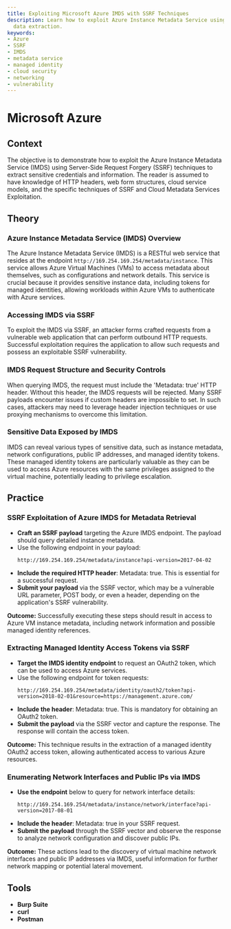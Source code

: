 ```yaml
---
title: Exploiting Microsoft Azure IMDS with SSRF Techniques
description: Learn how to exploit Azure Instance Metadata Service using SSRF for sensitive
  data extraction.
keywords:
- Azure
- SSRF
- IMDS
- metadata service
- managed identity
- cloud security
- networking
- vulnerability
---
```


# Microsoft Azure

## Context

The objective is to demonstrate how to exploit the Azure Instance Metadata Service (IMDS) using Server-Side Request Forgery (SSRF) techniques to extract sensitive credentials and information. The reader is assumed to have knowledge of HTTP headers, web form structures, cloud service models, and the specific techniques of SSRF and Cloud Metadata Services Exploitation.

## Theory

### Azure Instance Metadata Service (IMDS) Overview

The Azure Instance Metadata Service (IMDS) is a RESTful web service that resides at the endpoint `http://169.254.169.254/metadata/instance`. This service allows Azure Virtual Machines (VMs) to access metadata about themselves, such as configurations and network details. This service is crucial because it provides sensitive instance data, including tokens for managed identities, allowing workloads within Azure VMs to authenticate with Azure services.

### Accessing IMDS via SSRF

To exploit the IMDS via SSRF, an attacker forms crafted requests from a vulnerable web application that can perform outbound HTTP requests. Successful exploitation requires the application to allow such requests and possess an exploitable SSRF vulnerability.

### IMDS Request Structure and Security Controls

When querying IMDS, the request must include the 'Metadata: true' HTTP header. Without this header, the IMDS requests will be rejected. Many SSRF payloads encounter issues if custom headers are impossible to set. In such cases, attackers may need to leverage header injection techniques or use proxying mechanisms to overcome this limitation.

### Sensitive Data Exposed by IMDS

IMDS can reveal various types of sensitive data, such as instance metadata, network configurations, public IP addresses, and managed identity tokens. These managed identity tokens are particularly valuable as they can be used to access Azure resources with the same privileges assigned to the virtual machine, potentially leading to privilege escalation.

## Practice

### SSRF Exploitation of Azure IMDS for Metadata Retrieval

- **Craft an SSRF payload** targeting the Azure IMDS endpoint. The payload should query detailed instance metadata.
- Use the following endpoint in your payload:
  ```http
  http://169.254.169.254/metadata/instance?api-version=2017-04-02
  ```
- **Include the required HTTP header**: Metadata: true. This is essential for a successful request.
- **Submit your payload** via the SSRF vector, which may be a vulnerable URL parameter, POST body, or even a header, depending on the application's SSRF vulnerability.

**Outcome:** Successfully executing these steps should result in access to Azure VM instance metadata, including network information and possible managed identity references.

### Extracting Managed Identity Access Tokens via SSRF

- **Target the IMDS identity endpoint** to request an OAuth2 token, which can be used to access Azure services.
- Use the following endpoint for token requests:
  ```http
  http://169.254.169.254/metadata/identity/oauth2/token?api-version=2018-02-01&resource=https://management.azure.com/
  ```
- **Include the header**: Metadata: true. This is mandatory for obtaining an OAuth2 token.
- **Submit the payload** via the SSRF vector and capture the response. The response will contain the access token.

**Outcome:** This technique results in the extraction of a managed identity OAuth2 access token, allowing authenticated access to various Azure resources.

### Enumerating Network Interfaces and Public IPs via IMDS

- **Use the endpoint** below to query for network interface details:
  ```http
  http://169.254.169.254/metadata/instance/network/interface?api-version=2017-08-01
  ```
- **Include the header**: Metadata: true in your SSRF request.
- **Submit the payload** through the SSRF vector and observe the response to analyze network configuration and discover public IPs.

**Outcome:** These actions lead to the discovery of virtual machine network interfaces and public IP addresses via IMDS, useful information for further network mapping or potential lateral movement.

## Tools

- **Burp Suite**
- **curl**
- **Postman**